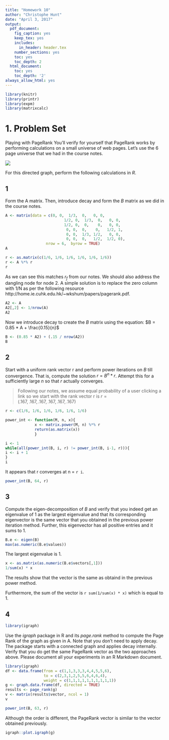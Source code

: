 ```yaml
---
title: "Homework 10"
author: "Christophe Hunt"
date: "April 3, 2017"
output:
  pdf_document:
    fig_caption: yes
    keep_tex: yes
    includes:
      in_header: header.tex
    number_sections: yes
    toc: yes
    toc_depth: 2
  html_document:
    toc: yes
    toc_depth: '2'
always_allow_html: yes
---
```


```r
library(knitr)
library(printr)
library(expm) 
library(matrixcalc)
```

# 1. Problem Set

Playing with PageRank You'll verify for yourself that PageRank works by performing calculations on a small universe of web pages. Let's use the 6 page universe that we had in the course notes.

![](https://raw.githubusercontent.com/ChristopheHunt/MSDA---Coursework/master/Data%20605/Assignment%2010/PS1.PNG)

For this directed graph, perform the following calculations in $R$.

## 1 
Form the A matrix. Then, introduce decay and form the $B$ matrix as we did in the course notes.

```r
A <- matrix(data = c(0, 0,  1/3,  0,   0, 0, 
                          1/2, 0,  1/3,  0,   0, 0,
                          1/2, 0,  0,    0,   0, 0,
                           0, 0,  0,    0,   1/2, 1,
                           0, 0,  1/3, 1/2,   0, 0,
                           0, 0,  0,   1/2,  1/2, 0), 
                  nrow = 6,  byrow = TRUE)
A
```

```r
r <- as.matrix(c(1/6, 1/6, 1/6, 1/6, 1/6, 1/6))
r <- A %*% r 
r
```

As we can see this matches $r_f$ from our notes. We should also address the dangling node for node 2. A simple solution is to replace the zero column with 1/N as per the following resource http://home.ie.cuhk.edu.hk/~wkshum/papers/pagerank.pdf.

```r
A2 <- A
A2[,2] <- 1/nrow(A)
A2
```

\newpage

Now we introduce decay to create the $B$ matrix using the equation: $B = 0.85 * A + \frac{0.15}{n}$

```r
B <- (0.85 * A2) + (.15 / nrow(A2))
B
```

## 2 

Start with a uniform rank vector r and perform power iterations on $B$ till convergence. That is, compute the solution $r = B^n * r$. Attempt this for a sufficiently large $n$ so that $r$ actually converges.

> Following our notes, we assume equal probability of a user clicking a link so we start with the rank vector r is $r = (.167, .167, .167, .167, .167, .167)$

```r
r <- c(1/6, 1/6, 1/6, 1/6, 1/6, 1/6)

power_int <- function(M, n, x){
             x <- matrix.power(M, n) %*% r
             return(as.matrix(x))
             }

i <- 1 
while(all(power_int(B, i, r) != power_int(B, i-1, r))){
i <- i + 1 
} 
i
```

It appears that r converges at n = `r i`. 

```r
power_int(B, 64, r)
```

\newpage

## 3 

Compute the eigen-decomposition of $B$ and verify that you indeed get an eigenvalue of 1 as the largest eigenvalue and that its corresponding eigenvector is the same vector that you obtained in the previous power iteration method. Further, this eigenvector has all positive entries and it sums to 1.

```r
B.e <- eigen(B)
max(as.numeric(B.e$values))
```

The largest eigenvalue is 1.

```r
x <- as.matrix(as.numeric(B.e$vectors[,1]))
1/sum(x) * x
```

The results show that the vector is the same as obtaind in the previous power method. 

Furthermore, the sum of the vector is `r sum(1/sum(x) * x)` which is equal to 1. 


\newpage

## 4

```r
library(igraph)
```

Use the $igraph$ package in R and its $page.rank$ method to compute the Page Rank of the graph as given in A. Note that you don't need to apply decay. The package starts with a connected graph and applies decay internally. Verify that you do get the same PageRank vector as the two approaches above. Please document all your experiments in an R Markdown document.

```r
library(igraph)
df <- data.frame(from = c(1,1,3,3,3,4,4,5,5,6),
                 to = c(2,3,1,2,5,5,6,4,6,4),
                 weight = c(1,1,1,1,1,1,1,1,1,1))
g <- graph.data.frame(df, directed = TRUE)
results <- page_rank(g)
v <- matrix(results$vector, ncol = 1)
v
```

```r
power_int(B, 63, r)
```

Although the order is different, the PageRank vector is similar to the vector obtained previously.

```r
igraph::plot.igraph(g)
```

